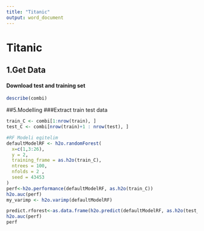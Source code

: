 ```yaml
---
title: "Titanic"
output: word_document
---
```

# Titanic
## 1.Get Data
####  Download test and training set 

```r
describe(combi)
```




##5.Modelling
###Extract train test data
```r
train_C <- combi[1:nrow(train), ]
test_C <- combi[nrow(train)+1 : nrow(test), ]
```

```r
#RF Modeli egitelim
defaultModelRF <- h2o.randomForest(
  x=c(1,3:26),
  y = 2, 
  training_frame = as.h2o(train_C),
  ntrees = 100,
  nfolds = 2 ,
  seed = 43453
)
perf<-h2o.performance(defaultModelRF, as.h2o(train_C))
h2o.auc(perf)
my_varimp <- h2o.varimp(defaultModelRF)

predict.rforest<-as.data.frame(h2o.predict(defaultModelRF, as.h2o(test_C),seed = 43453))
h2o.auc(perf)
perf
```



